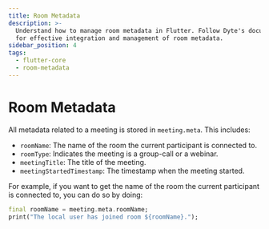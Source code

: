 ```yaml
---
title: Room Metadata
description: >-
  Understand how to manage room metadata in Flutter. Follow Dyte's documentation
  for effective integration and management of room metadata.
sidebar_position: 4
tags:
  - flutter-core
  - room-metadata
---
```


# Room Metadata

All metadata related to a meeting is stored in `meeting.meta`. This includes:

- `roomName`: The name of the room the current participant is connected to.
- `roomType`: Indicates the meeting is a group-call or a webinar.
- `meetingTitle`: The title of the meeting.
- `meetingStartedTimestamp`: The timestamp when the meeting started.

For example, if you want to get the name of the room the current participant is
connected to, you can do so by doing:

```dart
final roomName = meeting.meta.roomName;
print("The local user has joined room ${roomName}.");
```

<head>
  <title>Flutter Core Room Metadata</title>
  <meta name="description" content="Understand how to manage room metadata in Flutter. Follow Dyte's documentation for effective integration and management of room metadata."/>
</head>

